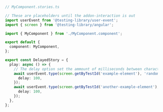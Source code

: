 ```ts
// MyComponent.stories.ts

// These are placeholders until the addon-interaction is out
import userEvent from '@testing-library/user-event';
import { screen } from '@testing-library/angular';

import { MyComponent } from './MyComponent.component';

export default {
  component: MyComponent,
};

export const DelayedStory = {
  play: async () => {
    // The delay option set the ammount of milliseconds between characters being typed
    await userEvent.type(screen.getByTestId('example-element'), 'random string', {
      delay: 100,
    });
    await userEvent.type(screen.getByTestId('another-example-element'), 'another random string', {
      delay: 100,
    });
  },
};
```